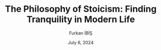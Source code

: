 ---
name: 'The Philosophy of Stoicism: Finding Tranquility in Modern Life'
title: 'The Philosophy of Stoicism: Finding Tranquility in Modern Life'
description: Delve into the principles of Stoic philosophy and their relevance in today's fast-paced world. Explore how Stoicism can offer practical wisdom for managing stress, cultivating resilience, and achieving inner peace.
url: https://www.furkanibis.dev
tags: ['philosophy', 'stoicism', 'mindfulness', 'personal development', 'mental health']
author: Furkan İBİŞ
date: July 6, 2024
icon: /bento.jpg
image: /bento.jpg
collab: true
---